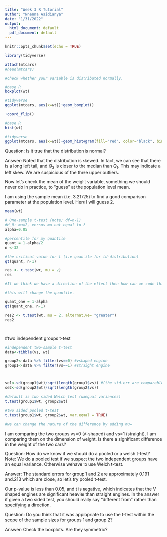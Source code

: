 ```yaml
---
title: "Week 3 R Tutorial"
author: "Nnenna Asidianya"
date: "1/31/2022"
output:
  html_document: default
  pdf_document: default
---
```


```r
knitr::opts_chunk$set(echo = TRUE)
```

```r
library(tidyverse)

attach(mtcars)
#head(mtcars)

#check whether your variable is distributed normally. 

#base R
boxplot(wt)

#tidyverse 
ggplot(mtcars, aes(x=wt))+geom_boxplot()

+coord_flip()

#base R
hist(wt)

#tidyverse
ggplot(mtcars, aes(x=wt))+geom_histogram(fill="red", color="black", bins=15)
```

Question: Is it true that the distribution is normal?

Answer: Noted that the distribution is skewed. In fact, we can see that there is a long left tail, and $Q_3$ is closer to the median than $Q_1$. This may indicate a left skew. We are suspicious of the three upper outliers. 


Now let's check the mean of the weight variable, something we should never do in practice, to "guess" at the population level mean.


I am using the sample mean (i.e. 3.21725) to find a good comparison parameter at the population level. Here I will guess 2. 
```r

mean(wt)

# One-sample t-test (note; df=n-1)
#H_0: mu=2, versus mu not equal to 2
alpha=0.05

#percentile for my quantile 
quant = 1-alpha/2
n <-32

#the critical value for t (i.e quantile for td-distribution)
qt(quant, n-1)

res <- t.test(wt, mu = 2)
res

#If we think we have a direction of the effect then how can we code this

#this will change the quantile.

quant_one = 1-alpha 
qt(quant_one, n-1)

res2 <- t.test(wt, mu = 2, alternative= "greater")
res2




```


#two independent groups t-test

```r
#independent two-sample t-test
data<-tibble(vs, wt)

group2<-data %>% filter(vs==0) #vshaped engine
group1<-data %>% filter(vs==1) #straight engine



se1<-sd(group1$wt)/sqrt(length(group1$vs)) #(the std.err are comparable)
se2<-sd(group2$wt)/sqrt(length(group2$vs))

#default is two sided Welch test (unequal variances)
t.test(group1$wt, group2$wt)

#two sided pooled t-test
t.test(group1$wt, group2$wt, var.equal = TRUE)

#we can change the nature of the difference by adding mu=

```

I am comparing the two groups vs=0 (V-shaped) and vs=1 (straight). I am comparing them on the dimension of weight. Is there a significant difference in the weight of the two cars?

Question: How do we know if we should do a pooled or a welsh t-test? Note: We do a pooled test if we suspect the two independent groups have an equal variance. Otherwise wehave to use Welch t-test. 

Answer: The standard errors for group 1 and 2 are approximately 0.191 and.213 which are close, so let's try pooled t-test. 

Our p-value is less than 0.05, and t is negative, which indicates that the V shaped engines are significant heavier than straight engines. In the answer if given a two sided test, you should really say "different from" rather than specifying a direction.

Question: Do you think that it was appropriate to use the t-test within the scope of the sample sizes for groups 1 and group 2?

Answer: Check the boxplots. Are they symmetric?
